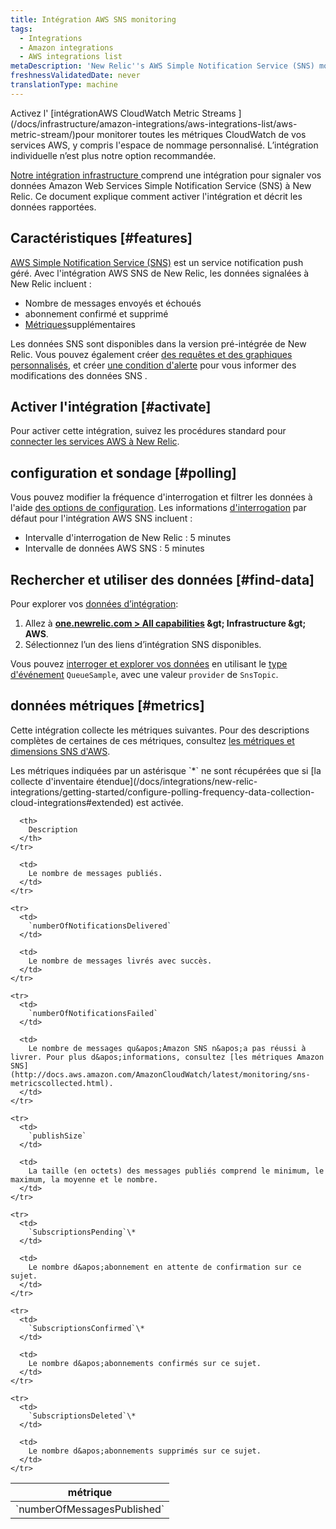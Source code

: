 ```yaml
---
title: Intégration AWS SNS monitoring
tags:
  - Integrations
  - Amazon integrations
  - AWS integrations list
metaDescription: 'New Relic''s AWS Simple Notification Service (SNS) monitoring integration: How to activate it and a description of the data reported.'
freshnessValidatedDate: never
translationType: machine
---
```


<Callout variant="important">
  Activez l&apos; [intégrationAWS CloudWatch Metric Streams ](/docs/infrastructure/amazon-integrations/aws-integrations-list/aws-metric-stream/)pour monitorer toutes les métriques CloudWatch de vos services AWS, y compris l&apos;espace de nommage personnalisé. L’intégration individuelle n’est plus notre option recommandée.
</Callout>

[Notre intégration infrastructure ](/docs/infrastructure/introduction-infra-monitoring)comprend une intégration pour signaler vos données Amazon Web Services Simple Notification Service (SNS) à New Relic. Ce document explique comment activer l&apos;intégration et décrit les données rapportées.

## Caractéristiques [#features]

[AWS Simple Notification Service (SNS)](https://aws.amazon.com/sns/) est un service notification push géré. Avec l&apos;intégration AWS SNS de New Relic, les données signalées à New Relic incluent :

* Nombre de messages envoyés et échoués
* abonnement confirmé et supprimé
* [Métriques](#metrics)supplémentaires

Les données SNS sont disponibles dans la version pré-intégrée <InlinePopover type="dashboards" />de New Relic. Vous pouvez également créer [des requêtes et des graphiques personnalisés](/docs/infrastructure/integrations-getting-started/getting-started/use-integration-data-new-relic-insights), et créer [une condition d&apos;alerte](/docs/infrastructure/new-relic-infrastructure/infrastructure-alert-conditions/infrastructure-alerts-add-edit-or-view-host-alert-information) pour vous informer des modifications des données SNS .

## Activer l&apos;intégration [#activate]

Pour activer cette intégration, suivez les procédures standard pour [connecter les services AWS à New Relic](/docs/infrastructure/infrastructure-integrations/getting-started/connect-aws-integrations-infrastructure).

## configuration et sondage [#polling]

Vous pouvez modifier la fréquence d&apos;interrogation et filtrer les données à l&apos;aide [des options de configuration](/docs/integrations/new-relic-integrations/getting-started/configure-polling-frequency-data-collection-cloud-integrations). Les informations [d&apos;interrogation](/docs/infrastructure/amazon-integrations/aws-integrations-list/aws-polling-intervals-infrastructure-integrations) par défaut pour l&apos;intégration AWS SNS incluent :

* Intervalle d&apos;interrogation de New Relic : 5 minutes
* Intervalle de données AWS SNS : 5 minutes

## Rechercher et utiliser des données [#find-data]

Pour explorer vos [données d’intégration](/docs/infrastructure/integrations/find-use-infrastructure-integration-data):

1. Allez à <DNT>**[one.newrelic.com &gt; All capabilities](https://one.newrelic.com/all-capabilities) &amp;gt; Infrastructure &amp;gt; AWS**</DNT>.
2. Sélectionnez l’un des liens d’intégration SNS disponibles.

Vous pouvez [interroger et explorer vos données](/docs/using-new-relic/data/understand-data/query-new-relic-data) en utilisant le [type d&apos;événement](/docs/data-apis/understand-data/new-relic-data-types/#event-data) `QueueSample`, avec une valeur `provider` de `SnsTopic`.

## données métriques [#metrics]

Cette intégration collecte les métriques suivantes. Pour des descriptions complètes de certaines de ces métriques, consultez [les métriques et dimensions SNS d&apos;AWS](http://docs.aws.amazon.com/AmazonCloudWatch/latest/monitoring/sns-metricscollected.html).

<Callout variant="tip">
  Les métriques indiquées par un astérisque `*` ne sont récupérées que si [la collecte d&apos;inventaire étendue](/docs/integrations/new-relic-integrations/getting-started/configure-polling-frequency-data-collection-cloud-integrations#extended) est activée.
</Callout>

<table>
  <thead>
    <tr>
      <th width={385}>
        métrique
      </th>

      <th>
        Description
      </th>
    </tr>
  </thead>

  <tbody>
    <tr>
      <td>
        `numberOfMessagesPublished`
      </td>

      <td>
        Le nombre de messages publiés.
      </td>
    </tr>

    <tr>
      <td>
        `numberOfNotificationsDelivered`
      </td>

      <td>
        Le nombre de messages livrés avec succès.
      </td>
    </tr>

    <tr>
      <td>
        `numberOfNotificationsFailed`
      </td>

      <td>
        Le nombre de messages qu&apos;Amazon SNS n&apos;a pas réussi à livrer. Pour plus d&apos;informations, consultez [les métriques Amazon SNS](http://docs.aws.amazon.com/AmazonCloudWatch/latest/monitoring/sns-metricscollected.html).
      </td>
    </tr>

    <tr>
      <td>
        `publishSize`
      </td>

      <td>
        La taille (en octets) des messages publiés comprend le minimum, le maximum, la moyenne et le nombre.
      </td>
    </tr>

    <tr>
      <td>
        `SubscriptionsPending`\*
      </td>

      <td>
        Le nombre d&apos;abonnement en attente de confirmation sur ce sujet.
      </td>
    </tr>

    <tr>
      <td>
        `SubscriptionsConfirmed`\*
      </td>

      <td>
        Le nombre d&apos;abonnements confirmés sur ce sujet.
      </td>
    </tr>

    <tr>
      <td>
        `SubscriptionsDeleted`\*
      </td>

      <td>
        Le nombre d&apos;abonnements supprimés sur ce sujet.
      </td>
    </tr>
  </tbody>
</table>